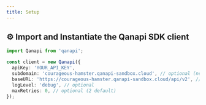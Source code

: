 ```yaml
---
title: Setup
---
```


## ⚙️ Import and Instantiate the Qanapi SDK client

```ts
import Qanapi from 'qanapi';

const client = new Qanapi({
  apiKey: 'YOUR_API_KEY',
  subdomain: 'courageous-hamster.qanapi-sandbox.cloud', // optional (necessary on sandbox environments)
  baseURL: 'https://courageous-hamster.qanapi-sandbox.cloud/api/v2', // optional (necessary on sandbox environments)
  logLevel: 'debug', // optional
  maxRetries: 0, // optional (2 default)
});
```    
